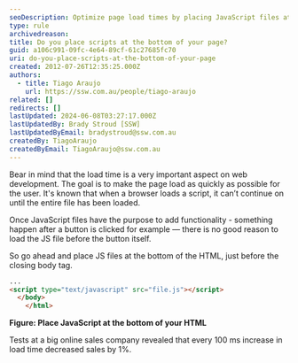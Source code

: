 ```yaml
---
seoDescription: Optimize page load times by placing JavaScript files at the bottom of your HTML, just before the closing body tag.
type: rule
archivedreason:
title: Do you place scripts at the bottom of your page?
guid: a106c991-09fc-4e64-89cf-61c27685fc70
uri: do-you-place-scripts-at-the-bottom-of-your-page
created: 2012-07-26T12:35:25.000Z
authors:
  - title: Tiago Araujo
    url: https://ssw.com.au/people/tiago-araujo
related: []
redirects: []
lastUpdated: 2024-06-08T03:27:17.000Z
lastUpdatedBy: Brady Stroud [SSW]
lastUpdatedByEmail: bradystroud@ssw.com.au
createdBy: TiagoAraujo
createdByEmail: TiagoAraujo@ssw.com.au
---
```


Bear in mind that the load time is a very important aspect on web development. The goal is to make the page load as quickly as possible for the user.
It's known that when a browser loads a script, it can’t continue on until the entire file has been loaded.

Once JavaScript files have the purpose to add functionality - something happen after a button is clicked for example — there is no good reason to load the JS file before the button itself.

So go ahead and place JS files at the bottom of the HTML, just before the closing body tag.

```html
...
<script type="text/javascript" src="file.js"></script>
  </body>
    </html>
```

**Figure: Place JavaScript at the bottom of your HTML**

Tests at a big online sales company revealed that every 100 ms increase in load time decreased sales by 1%.
